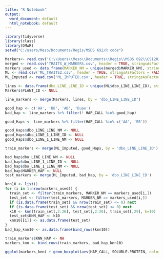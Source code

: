 ```yaml
---
title: "R Notebook"
output:
  word_document: default
  html_notebook: default
---
```


```r
library(tidyverse)
library(class)
library(DMwR)
setwd("C:/users/Meso/Documents/Regis/MSDS 692/R code")
```

```r
Markers<- read.csv('C:\\Users\\Meso\\Documents\\Regis\\MSDS 692\\CSI2015_MARKERS.csv', header = TRUE)
merged <- read.csv('TRAITS_W_MARKERS.csv', header = TRUE, stringsAsFactors = FALSE)
markers_used <- data.frame(MARKER_NM = unique(merged$MARKER_NM), stringsAsFactors = FALSE)
ML <- read.csv('ML_TRAITS2.csv', header = TRUE, stringsAsFactors = FALSE, na.strings = c(NA, 'NA', ' NA', 'NaN', NaN))
ML_Imputed <- read.csv('ML_IMPUTED.csv', header = TRUE, stringsAsFactors = FALSE, na.strings = c(NA, 'NA', ' NA', 'NaN', NaN))

```


```r
lines <- data.frame(dbo_LINE_LINE_ID = unique(ML$dbo_LINE_LINE_ID), stringsAsFactors = FALSE)
Markers$PLANT_ID <- NULL

```

```r
line_markers <- merge(Markers, lines, by = 'dbo_LINE_LINE_ID')
```

```r
good_hap <- c('AA', 'BB', 'AB', 'Dupe')
bad_hap <- line_markers %>% filter(! HAP_CALL %in% good_hap)
```

```r
good_Haps <- line_markers %>% filter(HAP_CALL %in% c('AA', 'BB'))

```


```r
good_Haps$dbo_LINE_LINE_NM <- NULL
good_Haps$dbo_LINE_1_LINE_ID <- NULL
good_Haps$dbo_LINE_1_LINE_NM <- NULL

train_markers <- merge(ML_Imputed, good_Haps, by = 'dbo_LINE_LINE_ID')
```

```r
bad_hap$dbo_LINE_LINE_NM <- NULL
bad_hap$dbo_LINE_1_LINE_ID <- NULL
bad_hap$dbo_LINE_1_LINE_NM <- NULL
bad_hap$MARKER_HAP <- NULL
test_markers <- merge(ML_Imputed, bad_hap, by = 'dbo_LINE_LINE_ID')
```

```r
knn10 <- list()
for (i in 1:nrow(markers_used)) {
  train_set <- filter(train_markers, MARKER_NM == markers_used[i,])
  test_set <- filter(test_markers, MARKER_NM == markers_used[i,])
  if (is.data.frame(train_set) && nrow(train_set) <= 0) next
  if (is.data.frame(test_set) && nrow(test_set) <= 0) next
  k10 <- knn(train_set[,2:26], test_set[,2:26], train_set[,29], k=10)
  test_set$KNN_HAP <- k10
  knn10[[i]] <- as.data.frame(test_set)
}
bad_hap_knn10 <- as.data.frame(bind_rows(knn10))
```

```r
train_markers$KNN_HAP <- NA
markers_knn <- bind_rows(train_markers, bad_hap_knn10)
```

```r
ggplot(markers_knn) + geom_boxplot(aes(HAP_CALL, SOLUBLE.PROTEIN, color = KNN_HAP))
```


